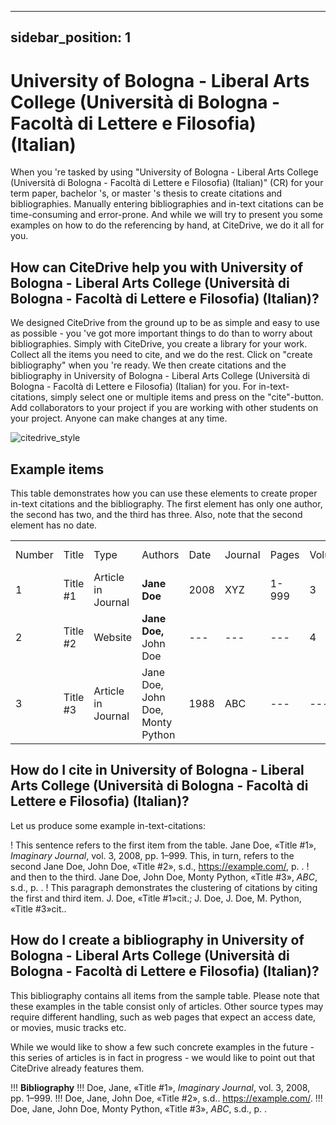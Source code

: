 
---
sidebar_position: 1
---

# University of Bologna - Liberal Arts College (Università di Bologna - Facoltà di Lettere e Filosofia) (Italian)

When you 're tasked by using "University of Bologna - Liberal Arts College (Università di Bologna - Facoltà di Lettere e Filosofia) (Italian)" (CR) for your term paper, bachelor 's, or master 's thesis to create citations and bibliographies.
Manually entering bibliographies and in-text citations can be time-consuming and error-prone. And while we will try to present you some examples on how to do the referencing by hand, at CiteDrive, we do it all for you.

<!---
## About  University of Bologna - Liberal Arts College (Università di Bologna - Facoltà di Lettere e Filosofia) (Italian)

* Title: University of Bologna - Liberal Arts College (Università di Bologna - Facoltà di Lettere e Filosofia) (Italian)
* Short Title (Id): CR)
* Authors: University of Bologna - Liberal Arts College (Università di Bologna - Facoltà di Lettere e Filosofia) (Italian)
* Download: University of Bologna - Liberal Arts College (Università di Bologna - Facoltà di Lettere e Filosofia) (Italian)
 --->

## How can CiteDrive help you with University of Bologna - Liberal Arts College (Università di Bologna - Facoltà di Lettere e Filosofia) (Italian)?

We designed CiteDrive from the ground up to be as simple and easy to use as possible - you 've got more important things to do than to worry about bibliographies. Simply with CiteDrive, you create a library for your work. Collect all the items you need to cite, and we do the rest. Click on "create bibliography" when you 're ready. We then create citations and the bibliography in University of Bologna - Liberal Arts College (Università di Bologna - Facoltà di Lettere e Filosofia) (Italian) for you. For in-text-citations, simply select one or multiple items and press on the "cite"-button. Add collaborators to your project if you are working with other students on your project. Anyone can make changes at any time.


![citedrive_style](images/university-of-bologna--liberal-arts-college-universita-di-bologna--facolta-di-lettere-e-filosofia-italian.svg "Choose University of Bologna - Liberal Arts College (Università di Bologna - Facoltà di Lettere e Filosofia) (Italian) in the CiteDrive App")


## Example items

This table demonstrates how you can use these elements to create proper in-text citations and the bibliography. The first element has only one author, the second has two, and the third has three. Also, note that the second element has no date.


<table>
  <tr>
   <td>Number
   </td>
   <td>Title
   </td>
   <td>Type
   </td>
   <td>Authors
   </td>
   <td>Date
   </td>
   <td>Journal
   </td>
   <td>Pages
   </td>
   <td>Volume
   </td>
   <td>Issue
   </td>
   <td>Access Date
   </td>
  </tr>
  <tr>
   <td>1
   </td>
   <td>Title #1
   </td>
   <td>Article in Journal
   </td>
   <td><strong>Jane Doe</strong>
   </td>
   <td>2008
   </td>
   <td>XYZ
   </td>
   <td>1-999
   </td>
   <td>3
   </td>
   <td>2
   </td>
   <td>--
   </td>
  </tr>
  <tr>
   <td>
2
   </td>
   <td>Title #2
   </td>
   <td>Website
   </td>
   <td><strong>Jane Doe, </strong>John Doe
   </td>
   <td>---
   </td>
   <td>---
   </td>
   <td>---
   </td>
   <td>4
   </td>
   <td>---
   </td>
   <td>2020-05-01
   </td>
  </tr>
  <tr>
   <td>3
   </td>
   <td>Title #3
   </td>
   <td>Article in Journal
   </td>
   <td>Jane Doe, John Doe, Monty Python
   </td>
   <td>1988
   </td>
   <td>ABC
   </td>
   <td>---
   </td>
   <td>---
   </td>
   <td>16
   </td>
   <td>---
   </td>
  </tr>
</table>



## How do I cite in  University of Bologna - Liberal Arts College (Università di Bologna - Facoltà di Lettere e Filosofia) (Italian)?

Let us produce some example in-text-citations:

! This sentence refers to the first item from the table. Jane Doe, «Title #1», <i>Imaginary Journal</i>, vol. 3, 2008, pp. 1–999.  This, in turn, refers to the second Jane Doe, John  Doe, «Title #2», s.d., https://example.com/, p. . 
! and then to the third.  Jane Doe, John Doe, Monty Python, «Title #3», <i>ABC</i>, s.d., p. . 
! This paragraph demonstrates the clustering of citations by citing the first and third item. J. Doe, «Title #1»cit.; J. Doe, J. Doe, M. Python, «Title #3»cit.. 



## How do I create a bibliography in University of Bologna - Liberal Arts College (Università di Bologna - Facoltà di Lettere e Filosofia) (Italian)?

This bibliography contains all items from the sample table. Please note that these examples in the table consist only of articles. Other source types may require different handling, such as web pages that expect an access date, or movies, music tracks etc.

While we would like to show a few such concrete examples in the future - this series of articles is in fact in progress - we would like to point out that CiteDrive already features them.


!!! **Bibliography**
!!! Doe, Jane, «Title #1», <i>Imaginary Journal</i>, vol. 3, 2008, pp. 1–999.
!!! Doe, Jane, John  Doe, «Title #2», s.d.. https://example.com/.
!!! Doe, Jane, John Doe, Monty Python, «Title #3», <i>ABC</i>, s.d., p. .


```
        